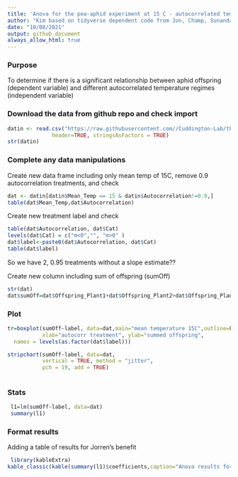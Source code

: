 ```yaml
---
title: 'Anova for the pea-aphid experiment at 15 C - autocorrelated temperatures '
author: "Kim based on tidyverse dependent code from Jon, Champ, Sunandan, Debora"
date: "10/08/2021"
output: github_document
always_allow_html: true
---
```

### Purpose
To determine if there is a significant relationship between aphid offspring (dependent variable) and different autocorrelated temperature regimes (independent variable)

### Download the data from github repo and check import
```r
datin <- read.csv("https://raw.githubusercontent.com//Cuddington-Lab/thermal-experiments/main/expdata_metafile_01062021.csv",
              header=TRUE, stringsAsFactors = TRUE)
str(datin)
```
### Complete any data manipulations

Create new data frame including only mean temp of 15C, remove 0.9 autocorrelation treatments, and check
 
```r
dat <- datin[datin$Mean_Temp == 15 & datin$Autocorrelation!=0.9,]
table(dat$Mean_Temp,dat$Autocorrelation)

```

Create new treatment label and check
```r
table(dat$Autocorrelation, dat$Cat)
levels(dat$Cat) = c("m<0","", "m>0" )
dat$label<-paste0(dat$Autocorrelation, dat$Cat)
table(dat$label)
```
So we have 2, 0.95 treatments without a slope estimate??

Create new column including sum of offspring (sumOff) 
```r
str(dat)
dat$sumOff=dat$Offspring_Plant1+dat$Offspring_Plant2+dat$Offspring_Plant3

```

### Plot 
```r

tr=boxplot(sumOff~label, data=dat,main="mean temperature 15C",outline=FALSE,
           xlab="autocorr treatment", ylab="summed offspring",
  names = levels(as.factor(dat$label)))

stripchart(sumOff~label, data=dat, 
           vertical = TRUE, method = "jitter",
           pch = 19, add = TRUE) 
         
```


### Stats

```r
 
 l1=lm(sumOff~label, data=dat)
 summary(l1)
```

### Format results

Adding a table of results for Jorren's benefit

```r
 library(kableExtra)
kable_classic(kable(summary(l1)$coefficients,caption="Anova results for meant 15C treatments"))
             

```
   
